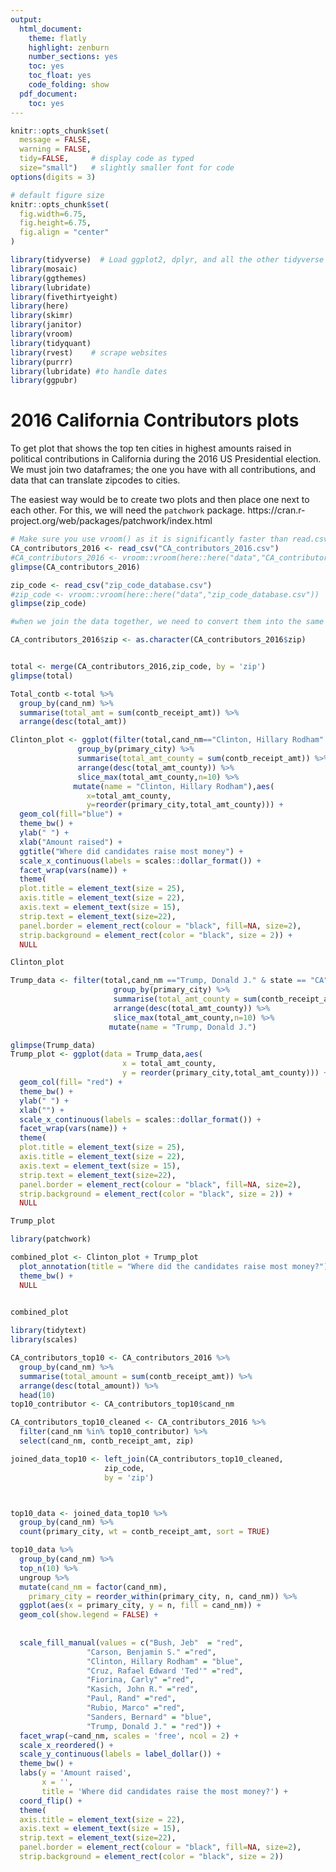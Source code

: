```yaml
---
output:
  html_document:
    theme: flatly
    highlight: zenburn
    number_sections: yes
    toc: yes
    toc_float: yes
    code_folding: show
  pdf_document:
    toc: yes
---
```



```r
knitr::opts_chunk$set(
  message = FALSE, 
  warning = FALSE, 
  tidy=FALSE,     # display code as typed
  size="small")   # slightly smaller font for code
options(digits = 3)

# default figure size
knitr::opts_chunk$set(
  fig.width=6.75, 
  fig.height=6.75,
  fig.align = "center"
)
```


```r
library(tidyverse)  # Load ggplot2, dplyr, and all the other tidyverse packages
library(mosaic)
library(ggthemes)
library(lubridate)
library(fivethirtyeight)
library(here)
library(skimr)
library(janitor)
library(vroom)
library(tidyquant)
library(rvest)    # scrape websites
library(purrr)  
library(lubridate) #to handle dates
library(ggpubr)
```


# 2016 California Contributors plots

To get plot that shows the top ten cities in highest amounts raised in political contributions in California during the 2016 US Presidential election. We must join two dataframes; the one you have with all contributions, and data that can translate zipcodes to cities.

The easiest way would be to create two plots and then place one next to each other. For this, we will need the `patchwork` package.
https://cran.r-project.org/web/packages/patchwork/index.html


```r
# Make sure you use vroom() as it is significantly faster than read.csv()
CA_contributors_2016 <- read_csv("CA_contributors_2016.csv") 
#CA_contributors_2016 <- vroom::vroom(here::here("data","CA_contributors_2016.csv"))
glimpse(CA_contributors_2016)

zip_code <- read_csv("zip_code_database.csv")
#zip_code <- vroom::vroom(here::here("data","zip_code_database.csv"))
glimpse(zip_code)
```

```r
#when we join the data together, we need to convert them into the same string type#

CA_contributors_2016$zip <- as.character(CA_contributors_2016$zip)


total <- merge(CA_contributors_2016,zip_code, by = 'zip')
glimpse(total)

```

```r

Total_contb <-total %>% 
  group_by(cand_nm) %>% 
  summarise(total_amt = sum(contb_receipt_amt)) %>% 
  arrange(desc(total_amt))

```

```r

Clinton_plot <- ggplot(filter(total,cand_nm=="Clinton, Hillary Rodham" & state == "CA") %>%  
               group_by(primary_city) %>% 
               summarise(total_amt_county = sum(contb_receipt_amt)) %>%
               arrange(desc(total_amt_county)) %>%
               slice_max(total_amt_county,n=10) %>%
              mutate(name = "Clinton, Hillary Rodham"),aes(
                 x=total_amt_county,
                 y=reorder(primary_city,total_amt_county))) +
  geom_col(fill="blue") + 
  theme_bw() + 
  ylab(" ") + 
  xlab("Amount raised") + 
  ggtitle("Where did candidates raise most money") +
  scale_x_continuous(labels = scales::dollar_format()) +
  facet_wrap(vars(name)) +
  theme(
  plot.title = element_text(size = 25),
  axis.title = element_text(size = 22),
  axis.text = element_text(size = 15),
  strip.text = element_text(size=22),
  panel.border = element_rect(colour = "black", fill=NA, size=2),
  strip.background = element_rect(color = "black", size = 2)) +
  NULL

Clinton_plot
```

```r

Trump_data <- filter(total,cand_nm =="Trump, Donald J." & state == "CA") %>%  
                       group_by(primary_city) %>% 
                       summarise(total_amt_county = sum(contb_receipt_amt)) %>%
                       arrange(desc(total_amt_county)) %>%
                       slice_max(total_amt_county,n=10) %>%
                      mutate(name = "Trump, Donald J.")

glimpse(Trump_data)
Trump_plot <- ggplot(data = Trump_data,aes(
                         x = total_amt_county,
                         y = reorder(primary_city,total_amt_county))) +
  geom_col(fill= "red") +
  theme_bw() +
  ylab(" ") +
  xlab("") +
  scale_x_continuous(labels = scales::dollar_format()) +
  facet_wrap(vars(name)) +
  theme(
  plot.title = element_text(size = 25),
  axis.title = element_text(size = 22),
  axis.text = element_text(size = 15),
  strip.text = element_text(size=22),
  panel.border = element_rect(colour = "black", fill=NA, size=2),
  strip.background = element_rect(color = "black", size = 2)) +
  NULL

Trump_plot
```

```r

library(patchwork)

combined_plot <- Clinton_plot + Trump_plot 
  plot_annotation(title = "Where did the candidates raise most money?") +
  theme_bw() + 
  NULL
  

combined_plot

```

```r
library(tidytext)
library(scales)

CA_contributors_top10 <- CA_contributors_2016 %>%
  group_by(cand_nm) %>%
  summarise(total_amount = sum(contb_receipt_amt)) %>%
  arrange(desc(total_amount)) %>%
  head(10) 
top10_contributor <- CA_contributors_top10$cand_nm

CA_contributors_top10_cleaned <- CA_contributors_2016 %>%
  filter(cand_nm %in% top10_contributor) %>%
  select(cand_nm, contb_receipt_amt, zip)

joined_data_top10 <- left_join(CA_contributors_top10_cleaned,
                     zip_code,
                     by = 'zip') 



top10_data <- joined_data_top10 %>%
  group_by(cand_nm) %>%
  count(primary_city, wt = contb_receipt_amt, sort = TRUE)

top10_data %>%
  group_by(cand_nm) %>%
  top_n(10) %>%
  ungroup %>%
  mutate(cand_nm = factor(cand_nm),
    primary_city = reorder_within(primary_city, n, cand_nm)) %>%
  ggplot(aes(x = primary_city, y = n, fill = cand_nm)) +
  geom_col(show.legend = FALSE) +
  
  
  scale_fill_manual(values = c("Bush, Jeb"  = "red",
                 "Carson, Benjamin S." ="red",
                 "Clinton, Hillary Rodham" = "blue",
                 "Cruz, Rafael Edward 'Ted'" ="red",
                 "Fiorina, Carly" ="red",
                 "Kasich, John R." ="red",
                 "Paul, Rand" ="red",
                 "Rubio, Marco" ="red",
                 "Sanders, Bernard" = "blue",
                 "Trump, Donald J." = "red")) +
  facet_wrap(~cand_nm, scales = 'free', ncol = 2) +
  scale_x_reordered() +
  scale_y_continuous(labels = label_dollar()) +
  theme_bw() +
  labs(y = 'Amount raised',
       x = '',
       title = 'Where did candidates raise the most money?') +
  coord_flip() +
  theme(
  axis.title = element_text(size = 22),
  axis.text = element_text(size = 15),
  strip.text = element_text(size=22),
  panel.border = element_rect(colour = "black", fill=NA, size=2),
  strip.background = element_rect(color = "black", size = 2)) 
```













